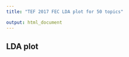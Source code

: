 ```yaml
---
title: "TEF 2017 FEC LDA plot for 50 topics"

output: html_document
---
```


## LDA plot
<head>
  <meta http-equiv="Content-Type" content="text/html; charset=utf-8">
  <title>FEC TEF 2017 LDAvis</title>
  <script src="fec_ldavis/d3.v3.js"></script>
  <script src="fec_ldavis/ldavis.js"></script>
  <link rel="stylesheet" type="text/css" href="fec_ldavis/lda.css">
</head>

<body>
  <div id = "lda"></div>
  <script>
    var vis = new LDAvis("#lda", "fec_ldavis/lda.json");
  </script>
</body>